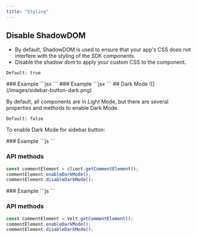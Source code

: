 ```yaml
---
title: "Styling"
---
```




## Disable ShadowDOM
- By default, ShadowDOM is used to ensure that your app's CSS does not interfere with the styling of the SDK components.
- Disable the shadow dom to apply your custom CSS to the component.

`Default: true`

<Tabs>

<Tab title="React / Next.js">
### Example
```jsx
<VeltSidebarButton shadowDom={false} />
```

</Tab>

<Tab title="Other Frameworks">
### Example
```jsx
<velt-sidebar-button shadow-dom="false"></velt-sidebar-button>
```
</Tab>
</Tabs>
## Dark Mode
![](/images/sidebar-button-dark.png)

By default, all components are in Light Mode, but there are several properties and methods to enable Dark Mode.

`Default: false`

To enable Dark Mode for sidebar button:
<Tabs>

<Tab title="React / Next.js">
### Example
```js
<VeltSidebarButton darkMode={true} />
```

### API methods

```jsx
const commentElement = client.getCommentElement();
commentElement.enableDarkMode();
commentElement.disableDarkMode();
```

</Tab>

<Tab title="Other Frameworks">
### Example
```js
<velt-sidebar-button dark-mode="true"></velt-sidebar-button>
```

### API methods

```jsx
const commentElement = Velt.getCommentElement();
commentElement.enableDarkMode();
commentElement.disableDarkMode();
```

</Tab>
</Tabs>
